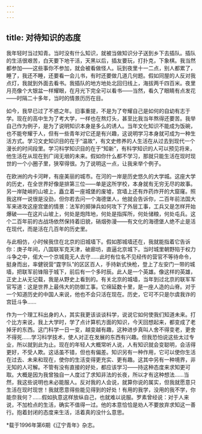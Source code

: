 ```yaml
---
---
---
```

title: 对待知识的态度
---

我年轻时当过知青。当时没有什么知识，就被当做知识分子送到乡下去插队。插队的生活很艰苦，白天要下地干活，天黑以后，插友要玩，打扑克，下象棋。我当然都参加——这些事你不参加，就会被看做怪人。玩到夜里十一二点，别人都累了，睡了，我还不睡，还要看一会儿书，有时还要做几道几何题。假如同屋的人反对我点灯，我就到外面去看书。我插队的地方地处北回归线上，海拔两千四百米。夜里月亮像个大银盆一样耀眼，在月光下完全可以看书——当然，看久了眼睛有点发花——时隔二十多年，当时的情景历历在目。

如今，我早已过了不惑之年。旧事重提，不是为了夸耀自己是如何的自幼有志于学。现在的高中生为了考大学，一样也在熬灯头，甚至比我当年熬得还要苦。我举自己作为例子，是为了说明知识本身是多么的诱人。当年文化知识不能成为饭碗，也不能夸耀于人，但有一些青年对它还是有兴趣，这说明学习本身就可成为一种生活方式。学习文史知识目的在于“温故”，有文史修养的人生活在从过去到现代一个漫长的时间段里。学习科学知识目的在于“知新”，有科学知识的人可以预见将来，他生活在从现在到广阔无垠的未来。假如你什么都不学习，那就只能生活在现时现世的一个小圈子里，狭窄得很。为了说明这一点，让我来举个例子。

在欧洲的内卡河畔，有座美丽的城市。在河的一岸是历史悠久的大学城。这座大学的历史，在全世界好像是排第三位——单是这所学校，本身就有无穷无尽的故事。另一岸陡峭的山坡上，矗立着一座城堡的废墟，宫墙上还有炸药炸开的大窟窿。照我这样一说很是没劲，但你若去问一个海德堡人，他就会告诉你，二百年前法国大军来进攻这座宫堡的情景：法军的掷弹兵如何攻下了外层工事，工兵又是怎样开始爆破——在这片山坡上，何处是炮阵地，何处是指挥所，何处储粮，何处屯兵。这个二百年前的古战场依然保持着旧貌，硝烟弥漫——有文化的海德堡人绝不止是活在现代，而是活在几百年的历史里。

与此相仿，小时候我住在北京的旧城墙下。假如那城墙还在，我就能指着它告诉你：庚子年间，八国联军克天津，破廊坊，直逼北京城下。当时城里朝野陷于权力斗争之中，偌大一个京城竟无人去守……此时有位名不见经传的营官不等待命令，挺身而出，率健锐营“霆字队”的区区百人，手持新式快枪，登上了左安门一带的城墙，把联军前锋阻于城下，前后有一个多时辰。此人是一个英雄。像这样的英雄，正史上从无记载，我是从野史上看到的。有关北京的城墙，当年到过北京的联军军官写道：这是世界上最伟大的防御工事。它绵延数十里，是一座人造的山脊。对于一个知道历史的中国人来说，他也不会只活在现在。历史，它可不只是尔虞我诈的宫廷斗争……

作为一个理工科出身的人，其实我更该谈谈科学，说说它如何使我们知道未来。打个比方来说，我上大学时，学了点计算机方面的知识，今天回想起来，都变成了老掉牙的东西。这门科学一日一变，越变越有趣，这种进步真叫人舍不得变老，更舍不得死……学习科学技术，使人对正在发展的东西有兴趣。但我恐怕说这些太过专业，所以就到此为止。现在的年轻人大概常听人说，人有知识就会变聪明，会活得更好，不受人欺。这话虽不错，但也有偏差。知识另有一种作用，它可以使你生活在过去、未来和现在，使你的生活变得更充实、更有趣。这其中另有一种境界，非无知的人可解。不管有没有直接的好处，都应该学习——持这种态度来求知更可取。大概是因为我曾独自一人度过了求知非法的长夜，所以才有这种想法……当然，我这些说明也未必能服人。反对我的人会说，就算你说的属实，但我就愿意只生活在现时现世！我就愿意得些能见得到的好处！有用的我学，没用的我不学，你能奈我何？……假如执意这样放纵自己，也就难以说服。罗素曾经说：对于人来说，不加检点的生活，确实不值得一过。他的本意恰恰是劝人不要放弃求知这一善行。抱着封闭的态度来生活，活着真的没什么意思。

*载于1996年第6期《辽宁青年》杂志。